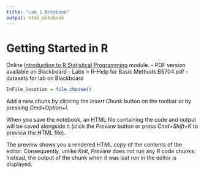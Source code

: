 ```yaml
---
title: "Lab 1 Notebook"
output: html_notebook
---
```


# Getting Started in R
Online [Introduction to R Statistical Programming](https://sphweb.bumc.bu.edu/otlt/MPH-Modules/PH717-QuantCore/PH717-IntroR/) module. 
- PDF version available on Blackboard
- Labs > R-Help for Basic Methods BS704.pdf
- datasets for lab on Blackboard

```r
InFile_location = file.choose()
```

Add a new chunk by clicking the *Insert Chunk* button on the toolbar or by pressing *Cmd+Option+I*.

When you save the notebook, an HTML file containing the code and output will be saved alongside it (click the *Preview* button or press *Cmd+Shift+K* to preview the HTML file). 

The preview shows you a rendered HTML copy of the contents of the editor. Consequently, unlike *Knit*, *Preview* does not run any R code chunks. Instead, the output of the chunk when it was last run in the editor is displayed.

